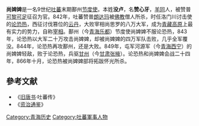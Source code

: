 '''尚婢婢'''是一名9世纪[[吐蕃|吐蕃]]末期鄯州[[节度使|节度使]]。本姓'''没卢'''，名'''赞心牙'''，[[羊同|羊同]]人，被赞普[[可黎可足|可黎可足]]征召为官。842年，吐蕃赞普[[朗达玛|朗达玛]]被[[佛教|佛教]]僧人所杀，时任洛门川讨击使的[[论恐热|论恐热]]，西征讨伐篡位的[[安达·云丹|云丹]]，大败宰相尚思罗的八万大军，成为[[青藏高原|青藏高原]]上最有实力的势力，自称[[宰相|宰相]]。鄯州（今[[青海|青海]][[乐都|乐都]]）节度使尚婢婢不服论恐热，843年，论恐热以大军二十万攻击尚婢婢，却被尚婢婢的四万军队击败，几乎全军覆没。844年，论恐热再攻鄯州，还是大败。849年，屯军河源军（今[[青海|青海]][[西宁|西宁]]）的尚婢婢轻敌，败于论恐热，兵驱[[甘州|甘州]]（今[[甘肃|甘肃]][[张掖|张掖]]）。论恐热和尚婢婢会战二十四年，866年十月，论恐热被尚婢婢部将拓跋怀光所杀。
==參考文献==
*《[[旧唐书|旧唐书]]·吐蕃传》
*《[[资治通鉴|资治通鉴]]》 

[[Category:青海历史|Category:青海历史]]
[[Category:吐蕃軍事人物|Category:吐蕃軍事人物]]